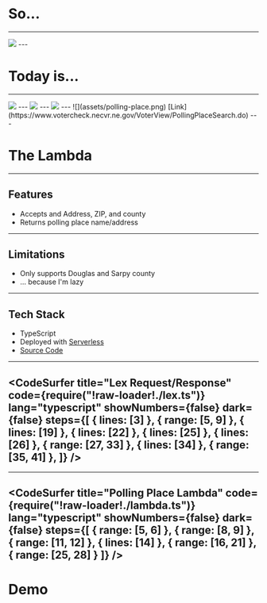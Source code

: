 

# So...
---
<Image src="https://i.imgflip.com/2hj5s9.jpg"/>
---

# Today is...
---
<Image src='https://66.media.tumblr.com/tumblr_m9nhptjflK1rp4uy8o1_500.gif'/>
---
<Image src='https://i.giphy.com/media/3o6wrzl6F3NcvOZjZm/giphy.webp'/>
---
<Image src='https://i.giphy.com/media/l0Iy6nCgWE0b5Jh96/giphy.webp'/>
---
![](assets/polling-place.png)
[Link](https://www.votercheck.necvr.ne.gov/VoterView/PollingPlaceSearch.do)
---

# The Lambda
---

## Features
- Accepts and Address, ZIP, and county
- Returns polling place name/address
---

## Limitations
- Only supports Douglas and Sarpy county
- ... because I'm lazy
---

## Tech Stack
- TypeScript
- Deployed with [Serverless](https://serverless.com/)
- [Source Code](https://github.com/JakePartusch/polling-place-bot-lambda)
---
<CodeSurfer
  title="Lex Request/Response"
  code={require("!raw-loader!./lex.ts")}
  lang="typescript"
  showNumbers={false}
  dark={false}
  steps={[
    { lines: [3] },
    { range: [5, 9] },
    { lines: [19] },
    { lines: [22] },
    { lines: [25] },
    { lines: [26] },
    { range: [27, 33] },
    { lines: [34] },
    { range: [35, 41] },
  ]}
/>
---
---
<CodeSurfer
  title="Polling Place Lambda"
  code={require("!raw-loader!./lambda.ts")}
  lang="typescript"
  showNumbers={false}
  dark={false}
  steps={[
    { range: [5, 6] },
    { range: [8, 9] },
    { range: [11, 12] },
    { lines: [14] },
    { range: [16, 21] },
    { range: [25, 28] }
  ]}
/>
---

# Demo